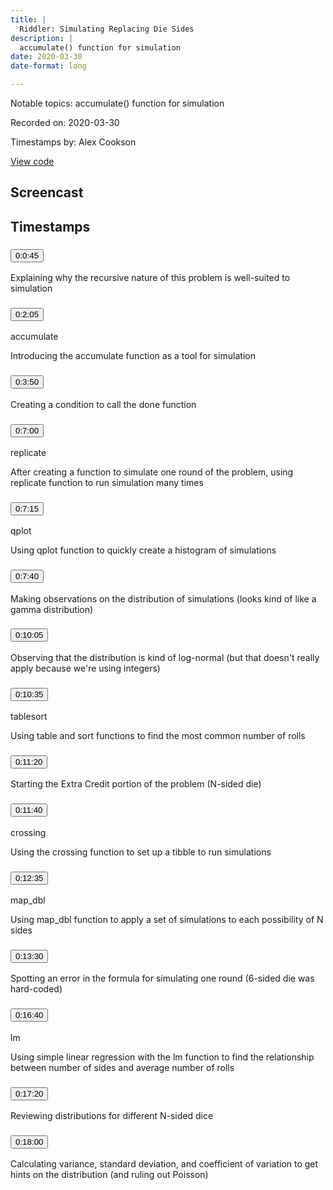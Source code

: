 ```yaml
---
title: |
  Riddler: Simulating Replacing Die Sides
description: |
  accumulate() function for simulation
date: 2020-03-30
date-format: long

---
```


Notable topics: accumulate() function for simulation

Recorded on: 2020-03-30

Timestamps by: Alex Cookson

[View code](https://github.com/dgrtwo/data-screencasts/blob/master/riddler-die-reroll.Rmd)

## Screencast

<div id="yt-player" data-video-id="XEsNpxl5b1M"></div>

## Timestamps

```{=html}
<div id="topics">
  <div class="topic">
    <h3 id="ts-45">
      <button class="btn btn-link btn-timestamp" onClick="playerSkipToTimestamp(45, this)">0:0:45</button>
    </h3>
    <div class="topic_badges"><div></div><div></div></div>
    <div class="topic_description">
      <p>Explaining why the recursive nature of this problem is well-suited to simulation</p>

    </div>
  </div>
  <div class="topic">
    <h3 id="ts-125">
      <button class="btn btn-link btn-timestamp" onClick="playerSkipToTimestamp(125, this)">0:2:05</button>
    </h3>
    <div class="topic_badges"><div><span class="badge-functions badge bg-info">accumulate</span></div><div></div></div>
    <div class="topic_description">
      <p>Introducing the accumulate function as a tool for simulation</p>

    </div>
  </div>
  <div class="topic">
    <h3 id="ts-230">
      <button class="btn btn-link btn-timestamp" onClick="playerSkipToTimestamp(230, this)">0:3:50</button>
    </h3>
    <div class="topic_badges"><div></div><div></div></div>
    <div class="topic_description">
      <p>Creating a condition to call the done function</p>

    </div>
  </div>
  <div class="topic">
    <h3 id="ts-420">
      <button class="btn btn-link btn-timestamp" onClick="playerSkipToTimestamp(420, this)">0:7:00</button>
    </h3>
    <div class="topic_badges"><div><span class="badge-functions badge bg-info">replicate</span></div><div></div></div>
    <div class="topic_description">
      <p>After creating a function to simulate one round of the problem, using replicate function to run simulation many times</p>

    </div>
  </div>
  <div class="topic">
    <h3 id="ts-435">
      <button class="btn btn-link btn-timestamp" onClick="playerSkipToTimestamp(435, this)">0:7:15</button>
    </h3>
    <div class="topic_badges"><div><span class="badge-functions badge bg-info">qplot</span></div><div></div></div>
    <div class="topic_description">
      <p>Using qplot function to quickly create a histogram of simulations</p>

    </div>
  </div>
  <div class="topic">
    <h3 id="ts-460">
      <button class="btn btn-link btn-timestamp" onClick="playerSkipToTimestamp(460, this)">0:7:40</button>
    </h3>
    <div class="topic_badges"><div></div><div></div></div>
    <div class="topic_description">
      <p>Making observations on the distribution of simulations (looks kind of like a gamma distribution)</p>

    </div>
  </div>
  <div class="topic">
    <h3 id="ts-605">
      <button class="btn btn-link btn-timestamp" onClick="playerSkipToTimestamp(605, this)">0:10:05</button>
    </h3>
    <div class="topic_badges"><div></div><div></div></div>
    <div class="topic_description">
      <p>Observing that the distribution is kind of log-normal (but that doesn't really apply because we're using integers)</p>

    </div>
  </div>
  <div class="topic">
    <h3 id="ts-635">
      <button class="btn btn-link btn-timestamp" onClick="playerSkipToTimestamp(635, this)">0:10:35</button>
    </h3>
    <div class="topic_badges"><div><span class="badge-functions badge bg-info">table</span><span class="badge-functions badge bg-info">sort</span></div><div></div></div>
    <div class="topic_description">
      <p>Using table and sort functions to find the most common number of rolls</p>

    </div>
  </div>
  <div class="topic">
    <h3 id="ts-680">
      <button class="btn btn-link btn-timestamp" onClick="playerSkipToTimestamp(680, this)">0:11:20</button>
    </h3>
    <div class="topic_badges"><div></div><div></div></div>
    <div class="topic_description">
      <p>Starting the Extra Credit portion of the problem (N-sided die)</p>

    </div>
  </div>
  <div class="topic">
    <h3 id="ts-700">
      <button class="btn btn-link btn-timestamp" onClick="playerSkipToTimestamp(700, this)">0:11:40</button>
    </h3>
    <div class="topic_badges"><div><span class="badge-functions badge bg-info">crossing</span></div><div></div></div>
    <div class="topic_description">
      <p>Using the crossing function to set up a tibble to run simulations</p>

    </div>
  </div>
  <div class="topic">
    <h3 id="ts-755">
      <button class="btn btn-link btn-timestamp" onClick="playerSkipToTimestamp(755, this)">0:12:35</button>
    </h3>
    <div class="topic_badges"><div><span class="badge-functions badge bg-info">map_dbl</span></div><div></div></div>
    <div class="topic_description">
      <p>Using map_dbl function to apply a set of simulations to each possibility of N sides</p>

    </div>
  </div>
  <div class="topic">
    <h3 id="ts-810">
      <button class="btn btn-link btn-timestamp" onClick="playerSkipToTimestamp(810, this)">0:13:30</button>
    </h3>
    <div class="topic_badges"><div></div><div></div></div>
    <div class="topic_description">
      <p>Spotting an error in the formula for simulating one round (6-sided die was hard-coded)</p>

    </div>
  </div>
  <div class="topic">
    <h3 id="ts-1000">
      <button class="btn btn-link btn-timestamp" onClick="playerSkipToTimestamp(1000, this)">0:16:40</button>
    </h3>
    <div class="topic_badges"><div><span class="badge-functions badge bg-info">lm</span></div><div></div></div>
    <div class="topic_description">
      <p>Using simple linear regression with the lm function to find the relationship between number of sides and average number of rolls</p>

    </div>
  </div>
  <div class="topic">
    <h3 id="ts-1040">
      <button class="btn btn-link btn-timestamp" onClick="playerSkipToTimestamp(1040, this)">0:17:20</button>
    </h3>
    <div class="topic_badges"><div></div><div></div></div>
    <div class="topic_description">
      <p>Reviewing distributions for different N-sided dice</p>

    </div>
  </div>
  <div class="topic">
    <h3 id="ts-1080">
      <button class="btn btn-link btn-timestamp" onClick="playerSkipToTimestamp(1080, this)">0:18:00</button>
    </h3>
    <div class="topic_badges"><div></div><div></div></div>
    <div class="topic_description">
      <p>Calculating variance, standard deviation, and coefficient of variation to get hints on the distribution (and ruling out Poisson)</p>

    </div>
  </div>
</div>
```
     
<script>
// 2. This code loads the IFrame Player API code asynchronously.
var tag = document.createElement("script");

tag.src = "https://www.youtube.com/iframe_api";
var firstScriptTag = document.getElementsByTagName("script")[0];
firstScriptTag.parentNode.insertBefore(tag, firstScriptTag);

// 3. This function creates an <iframe> (and YouTube player)
//    after the API code downloads.
var videoId = document.getElementById("yt-player").dataset.videoId;
var player;
function onYouTubeIframeAPIReady() {
  player = new YT.Player("yt-player", {
    height: "486",
    width: "864",
    videoId: videoId,
    playerVars: {
      "playsinline": 1
    },
    events: {
      onStateChange: function(event) {
        if (event.data == YT.PlayerState.PLAYING) {
          followTimestamps()
        }
      }
    }
  });
}

function playerSkipToTimestamp(seconds, tsElement) {
  player.seekTo(seconds, true)
  tsElement.scrollIntoView()
  document.getElementById("screencast").scrollIntoView()
}

const timestamps = Array.from(document.querySelectorAll('.topic h3[id^="ts-"]'))
  .map(el => el.id.replace('ts-', ''))

function followTimestamps() {
  if (player.getPlayerState() !== 1) {
    return
  }
  const currentTime = `${Math.floor(player.getCurrentTime())}`
  if (timestamps.includes(currentTime)) {
    const el = document.getElementById(`ts-${currentTime}`)
    if (el) {
      el.scrollIntoView()
      document.getElementById("screencast").scrollIntoView()
    }
  }
  setTimeout(followTimestamps, 1000)
}
</script>
